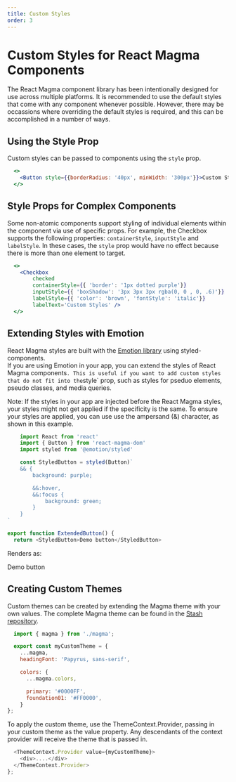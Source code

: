 ```yaml
---
title: Custom Styles
order: 3
---
```



# Custom Styles for React Magma Components

The React Magma component library has been intentionally designed for use across multiple platforms.
It is recommended to use the default styles that come with any component whenever possible.
However, there may be occassions where overriding the default styles is required, and this can be accomplished in a number of ways.

## Using the Style Prop

Custom styles can be passed to components using the `style` prop.

```.jsx
  <>
    <Button style={{borderRadius: '40px', minWidth: '300px'}}>Custom Styles</Button>
  </>
```

## Style Props for Complex Components

Some non-atomic components support styling of individual elements within the component via use of specific props.
For example, the <Link to="/api/checkbox">Checkbox</Link> supports the following properties: `containerStyle`, `inputStyle`
and `labelStyle`. In these cases, the `style` prop would have no effect because there is more than one element to target.

```.jsx
  <>
    <Checkbox
        checked
        containerStyle={{ 'border': '1px dotted purple'}}
        inputStyle={{ 'boxShadow': '3px 3px 3px rgba(0, 0 , 0, .6)'}}
        labelStyle={{ 'color': 'brown', 'fontStyle': 'italic'}}
        labelText='Custom Styles' />
  </>
```

## Extending Styles with Emotion

React Magma styles are built with the [Emotion library](https://emotion.sh/docs/styled) using styled-components.  
If you are using Emotion in your app, you can extend the styles of React Magma components`. This is useful if you want to add custom styles that do not fit into the`style` prop, such as styles for pseduo elements, pseudo classes, and media queries.

Note: If the styles in your app are injected before the React Magma styles, your styles might not get applied if the specificity is the same.
To ensure your styles are applied, you can use use the ampersand (&) character, as shown in this example.

```.js
    import React from 'react'
    import { Button } from 'react-magma-dom'
    import styled from '@emotion/styled'

    const StyledButton = styled(Button)`
    && {
        background: purple;

        &&:hover,
        &&:focus {
            background: green;
        }
    }
`

export function ExtendedButton() {
  return <StyledButton>Demo button</StyledButton>

```

Renders as:

<ExtendedButton>Demo button</ExtendedButton>

## Creating Custom Themes

Custom themes can be created by extending the Magma theme with your own values.
The complete Magma theme can be found in the [Stash repository](http://stash.corp.web:7990/projects/FRONT/repos/react-magma/browse/packages/react-magma-dom/src/theme/magma.ts).

```.js
  import { magma } from './magma';

  export const myCustomTheme = {
    ...magma,
    headingFont: 'Papyrus, sans-serif',

    colors: {
      ...magma.colors,

      primary: '#0000FF',
      foundation01: '#FF0000',
    }
};
```

To apply the custom theme, use the <Link to="/api/theme/">ThemeContext.Provider</Link>, passing in your custom theme as the value property.
Any descendants of the context provider will receive the theme that is passed in.

```.js
  <ThemeContext.Provider value={myCustomTheme}>
    <div>....</div>
  </ThemeContext.Provider>
};
```
